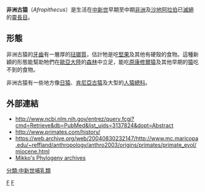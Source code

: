 {{Speciesbox
| taxon = Afropithecus turkanensis
| fossil_range = [[中新世|中新世]]
| binomial_author = Leakey & Leakey, 1986
}}

'''非洲古猿'''（''Afropithecus''）是生活在[[中新世|中新世]]早期至中期[[非洲|非洲]]及[[沙地阿拉伯|沙地阿拉伯]]已[[滅絕|滅絕]]的[[靈長目|靈長目]]。

== 形態 ==
非洲古猿的[[牙齒|牙齒]]有一層厚的[[琺瑯質|琺瑯質]]，估計牠是吃[[堅果|堅果]]及其他有硬殼的食物。這種新穎的形態能幫助牠們在[[歐亞大陸|歐亞大陸]]的[[森林|森林]]中立足，能吃[[原康修爾猿|原康修爾猿]]及其他早期的[[猿|猿]]吃不到的食物。

非洲古猿有一些地方像[[日猿|日猿]]、[[肯尼亞古猿|肯尼亞古猿]]及大型的[[人猿總科|人猿總科]]。

== 外部連結 ==
* http://www.ncbi.nlm.nih.gov/entrez/query.fcgi?cmd=Retrieve&db=PubMed&list_uids=3137824&dopt=Abstract
* http://www.primates.com/history/
* https://web.archive.org/web/20040830232147/http://www.mc.maricopa.edu/~reffland/anthropology/anthro2003/origins/primates/primate_evol/miocene.html
* [https://web.archive.org/web/20050906002923/http://www.fmnh.helsinki.fi/users/haaramo/metazoa/Deuterostoma/Chordata/Synapsida/Eutheria/Primates/Hominoidea/Proconsulidae.htm Mikko's Phylogeny archives]
{{簡鼻亞目|Ho.}}
{{taxonbar}}
[[Category:原康修爾猿|F]]
[[Category:1986年描述的动物|F]]
[[分類:中新世哺乳類|分類:中新世哺乳類]]